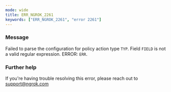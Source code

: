 ```yaml
---
mode: wide
title: ERR_NGROK_2261
keywords: ["ERR_NGROK_2261", "error 2261"]
---
```



### Message

Failed to parse the configuration for policy action type `TYP`.
Field `FIELD` is not a valid regular expression.
ERROR: `ERR`.

<ErrorDetails />

### Further help

If you're having trouble resolving this error, please reach out to [support@ngrok.com](mailto:support@ngrok.com?subject=Help%20with%20ERR_NGROK_2261)
